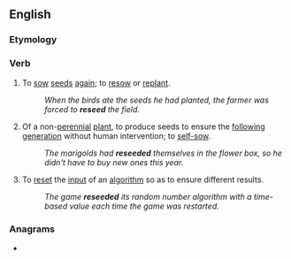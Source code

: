 ==English==

===Etymology===
{{prefix|re|seed|lang=en}}

===Verb===
{{en-verb}}

# To [[sow]] [[seed]]s [[again]]; to [[resow]] or [[replant]].
#: ''When the birds ate the seeds he had planted, the farmer was forced to '''reseed''' the field.''
# Of a non-[[perennial]] [[plant]], to produce seeds to ensure the [[follow]]ing [[generation]] without human intervention; to [[self-sow]].
#: ''The marigolds had '''reseeded''' themselves in the flower box, so he didn't have to buy new ones this year.''
# {{lb|en|computing}} To [[reset]] the [[input]] of an [[algorithm]] so as to ensure different results.
#: ''The game '''reseeded''' its random number algorithm with a time-based value each time the game was restarted.''

===Anagrams===
* {{anagrams|en|a=deeers|deeres|reedes|see red|seeder}}